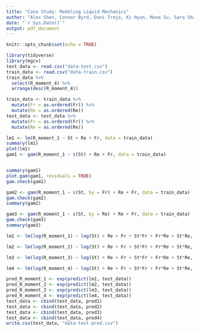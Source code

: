 ```yaml
---
title: "Case Study: Modeling Liquid Mechanics"
author: "Alex Shen, Connor Byrd, Dani Trejo, Ki Hyun, Mona Su, Sara Shao, Steven Yuan, Eric Han"
date: "`r Sys.Date()`"
output: pdf_document
---
```


```r
knitr::opts_chunk$set(echo = TRUE)
```

```r
library(tidyverse)
library(mgcv)
test_data <- read.csv("data-test.csv")
train_data <- read.csv("data-train.csv")
train_data %>% 
  select(R_moment_4) %>% 
  arrange(desc(R_moment_4))
```


```r
train_data <- train_data %>% 
  mutate(Fr = as.ordered(Fr)) %>% 
  mutate(Re = as.ordered(Re))
test_data <- test_data %>% 
  mutate(Fr = as.ordered(Fr)) %>% 
  mutate(Re = as.ordered(Re))

lm1 <- lm(R_moment_1 ~ St + Re + Fr, data = train_data)
summary(lm1)
plot(lm1)
gam1 <- gam(R_moment_1 ~ s(St) + Re + Fr, data = train_data)


summary(gam1)
plot.gam(gam1, residuals = TRUE)
gam.check(gam1)

gam2 <- gam(R_moment_1 ~ s(St, by = Fr) + Re + Fr, data = train_data)
gam.check(gam2)
summary(gam2)

gam3 <- gam(R_moment_1 ~ s(St, by = Re) + Re + Fr, data = train_data)
gam.check(gam3)
summary(gam3)
```

```r
lm1 <- lm(log(R_moment_1) ~ log(St) + Re + Fr + St*Fr + Fr*Re + St*Re, data = train_data)

lm2 <- lm(log(R_moment_2) ~ log(St) + Re + Fr + St*Fr + Fr*Re + St*Re, data = train_data)

lm3 <- lm(log(R_moment_3) ~ log(St) + Re + Fr + St*Fr + Fr*Re + St*Re, data = train_data)

lm4 <- lm(log(R_moment_4) ~ log(St) + Re + Fr + St*Fr + Fr*Re + St*Re, data = train_data)

pred_R_moment_1 <- exp(predict(lm1, test_data))
pred_R_moment_2 <- exp(predict(lm2, test_data))
pred_R_moment_3 <- exp(predict(lm3, test_data))
pred_R_moment_4 <- exp(predict(lm4, test_data))
test_data <- cbind(test_data, pred1)
test_data <- cbind(test_data, pred2)
test_data <- cbind(test_data, pred3)
test_data <- cbind(test_data, pred4)
write.csv(test_data, "data-test-pred.csv")
```

